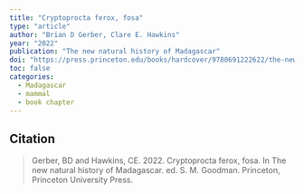 ```yaml
---
title: "Cryptoprocta ferox, fosa"
type: "article"
author: "Brian D Gerber, Clare E. Hawkins"
year: "2022"
publication: "The new natural history of Madagascar"
doi: "https://press.princeton.edu/books/hardcover/9780691222622/the-new-natural-history-of-madagascar"
toc: false
categories:
  - Madagascar
  - mammal
  - book chapter
---
```


## Citation 

> Gerber, BD and Hawkins, CE. 2022. Cryptoprocta ferox, fosa. In The new natural history of Madagascar. ed. S. M. Goodman. Princeton, Princeton University Press. 


